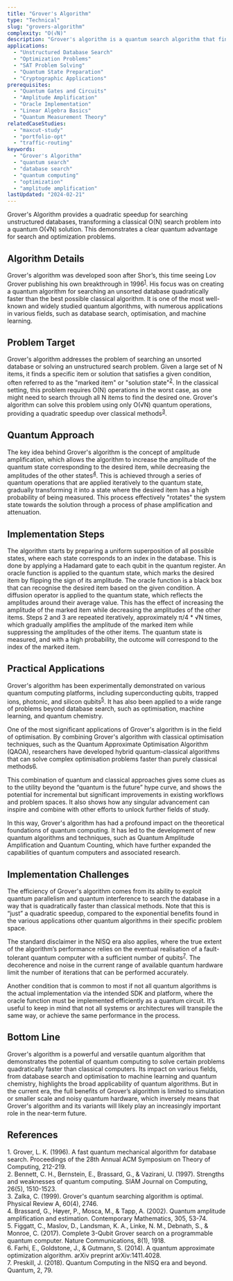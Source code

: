 ```yaml
---
title: "Grover's Algorithm"
type: "Technical"
slug: "grovers-algorithm"
complexity: "O(√N)"
description: "Grover's algorithm is a quantum search algorithm that finds a specific entry in an unsorted database in significantly fewer steps than classical algorithms."
applications:
  - "Unstructured Database Search"
  - "Optimization Problems"
  - "SAT Problem Solving"
  - "Quantum State Preparation"
  - "Cryptographic Applications"
prerequisites:
  - "Quantum Gates and Circuits"
  - "Amplitude Amplification"
  - "Oracle Implementation"
  - "Linear Algebra Basics"
  - "Quantum Measurement Theory"
relatedCaseStudies:
  - "maxcut-study"
  - "portfolio-opt"
  - "traffic-routing"
keywords:
  - "Grover's Algorithm"
  - "quantum search"
  - "database search"
  - "quantum computing"
  - "optimization"
  - "amplitude amplification"
lastUpdated: "2024-02-21"
---
```


Grover's Algorithm provides a quadratic speedup for searching unstructured databases, transforming a classical O(N) search problem into a quantum O(√N) solution. This demonstrates a clear quantum advantage for search and optimization problems.

## Algorithm Details

Grover's algorithm was developed soon after Shor’s, this time seeing Lov Grover publishing his own breakthrough in 1996<sup><a href="#ref-1">1</a></sup>. His focus was on creating a quantum algorithm for searching an unsorted database quadratically faster than the best possible classical algorithm. It is one of the most well-known and widely studied quantum algorithms, with numerous applications in various fields, such as database search, optimisation, and machine learning.

## Problem Target

Grover's algorithm addresses the problem of searching an unsorted database or solving an unstructured search problem. Given a large set of N items, it finds a specific item or solution that satisfies a given condition, often referred to as the "marked item" or "solution state"<sup><a href="#ref-2">2</a></sup>. In the classical setting, this problem requires O(N) operations in the worst case, as one might need to search through all N items to find the desired one. Grover's algorithm can solve this problem using only O(√N) quantum operations, providing a quadratic speedup over classical methods<sup><a href="#ref-3">3</a></sup>.

## Quantum Approach

The key idea behind Grover's algorithm is the concept of amplitude amplification, which allows the algorithm to increase the amplitude of the quantum state corresponding to the desired item, while decreasing the amplitudes of the other states<sup><a href="#ref-4">4</a></sup>. This is achieved through a series of quantum operations that are applied iteratively to the quantum state, gradually transforming it into a state where the desired item has a high probability of being measured. This process effectively "rotates" the system state towards the solution through a process of phase amplification and attenuation.

## Implementation Steps

<Steps>
  <Step title="Initialisation">
    The algorithm starts by preparing a uniform superposition of all possible states, where each state corresponds to an index in the database. This is done by applying a Hadamard gate to each qubit in the quantum register.
  </Step>

  <Step title="Oracle query">
    An oracle function is applied to the quantum state, which marks the desired item by flipping the sign of its amplitude. The oracle function is a black box that can recognise the desired item based on the given condition.
  </Step>

  <Step title="Diffusion operator">
    A diffusion operator is applied to the quantum state, which reflects the amplitudes around their average value. This has the effect of increasing the amplitude of the marked item while decreasing the amplitudes of the other items.
  </Step>

  <Step title="Amplitude amplification">
    Steps 2 and 3 are repeated iteratively, approximately π/4 * √N times, which gradually amplifies the amplitude of the marked item while suppressing the amplitudes of the other items.
  </Step>

  <Step title="Measurement">
    The quantum state is measured, and with a high probability, the outcome will correspond to the index of the marked item.
  </Step>
</Steps>  

## Practical Applications

Grover's algorithm has been experimentally demonstrated on various quantum computing platforms, including superconducting qubits, trapped ions, photonic, and silicon qubits<sup><a href="#ref-5">5</a></sup>. It has also been applied to a wide range of problems beyond database search, such as optimisation, machine learning, and quantum chemistry.

One of the most significant applications of Grover's algorithm is in the field of optimisation. By combining Grover's algorithm with classical optimisation techniques, such as the Quantum Approximate Optimisation Algorithm (QAOA), researchers have developed hybrid quantum-classical algorithms that can solve complex optimisation problems faster than purely classical methods6.

This combination of quantum and classical approaches gives some clues as to the utility beyond the “quantum is the future” hype curve, and shows the potential for incremental but significant improvements in existing workflows and problem spaces. It also shows how any singular advancement can inspire and combine with other efforts to unlock further fields of study. 

In this way, Grover's algorithm has had a profound impact on the theoretical foundations of quantum computing. It has led to the development of new quantum algorithms and techniques, such as Quantum Amplitude Amplification and Quantum Counting, which have further expanded the capabilities of quantum computers and associated research.

## Implementation Challenges

The efficiency of Grover's algorithm comes from its ability to exploit quantum parallelism and quantum interference to search the database in a way that is quadratically faster than classical methods. Note that this is “just” a quadratic speedup, compared to the exponential benefits found in the various applications other quantum algorithms in their specific problem space.

The standard disclaimer in the NISQ era also applies, where the true extent of the algorithm’s performance relies on the eventual realisation of a fault-tolerant quantum computer with a sufficient number of qubits<sup><a href="#ref-7">7</a></sup>. The decoherence and noise in the current range of available quantum hardware limit the number of iterations that can be performed accurately. 

Another condition that is common to most if not all quantum algorithms is the actual implementation via the intended SDK and platform, where the oracle function must be implemented efficiently as a quantum circuit. It’s useful to keep in mind that not all systems or architectures will transpile the same way, or achieve the same performance in the process.

## Bottom Line

Grover's algorithm is a powerful and versatile quantum algorithm that demonstrates the potential of quantum computing to solve certain problems quadratically faster than classical computers. Its impact on various fields, from database search and optimisation to machine learning and quantum chemistry, highlights the broad applicability of quantum algorithms. But in the current era, the full benefits of Grover’s algorithm is limited to simulation or smaller scale and noisy quantum hardware, which inversely means that Grover's algorithm and its variants will likely play an increasingly important role in the near-term future.

## References

<div className="references-section">
  <div id="ref-1" className="reference-item">
    1. Grover, L. K. (1996). A fast quantum mechanical algorithm for database search. Proceedings of the 28th Annual ACM Symposium on Theory of Computing, 212-219.
  </div>
  <div id="ref-2" className="reference-item">
    2. Bennett, C. H., Bernstein, E., Brassard, G., & Vazirani, U. (1997). Strengths and weaknesses of quantum computing. SIAM Journal on Computing, 26(5), 1510-1523.
  </div>
  <div id="ref-3" className="reference-item">
    3. Zalka, C. (1999). Grover's quantum searching algorithm is optimal. Physical Review A, 60(4), 2746.
  </div>
  <div id="ref-4" className="reference-item">
    4. Brassard, G., Høyer, P., Mosca, M., & Tapp, A. (2002). Quantum amplitude amplification and estimation. Contemporary Mathematics, 305, 53-74.
  </div>
  <div id="ref-5" className="reference-item">
    5. Figgatt, C., Maslov, D., Landsman, K. A., Linke, N. M., Debnath, S., & Monroe, C. (2017). Complete 3-Qubit Grover search on a programmable quantum computer. Nature Communications, 8(1), 1918.
  </div> 
  <div id="ref-6" className="reference-item">
    6. Farhi, E., Goldstone, J., & Gutmann, S. (2014). A quantum approximate optimization algorithm. arXiv preprint arXiv:1411.4028.
  </div>
  <div id="ref-7" className="reference-item">      
    7. Preskill, J. (2018). Quantum Computing in the NISQ era and beyond. Quantum, 2, 79.
  </div>
</div>